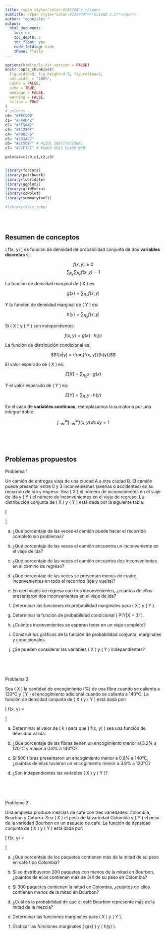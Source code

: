 ```yaml
---
title: <span style="color:#235784"> </span>  
subtitle: <span style="color:#235784">**Unidad 3.2**</span> 
author: "dgonzalez "
output:
  html_document:
    toc: no
    toc_depth: 2
    toc_float: yes
    code_folding: hide
    theme: flatly
---    
```




```r
options(htmltools.dir.version = FALSE)
knitr::opts_chunk$set(
  fig.width=9, fig.height=3.5, fig.retina=3,
  out.width = "100%",
  cache = FALSE,
  echo = TRUE,
  message = FALSE, 
  warning = FALSE,
  hiline = TRUE
)
# colores
c0= "#FFCC00"
c1= "#FFAD42"
c2= "#FF5A42"
c3= "#E1286F"
c4= "#4983F6"
c5= "#783AC7"
c6= "#2C5697" # AZZUL INSTITUCIONAL
c7= "#F7F7F7" # FONDO GRIS CLARO WEB

paleta4=c(c0,c1,c2,c3)


library(forcats)
library(patchwork)
library(lubridate)
library(ggplot2)
library(gridExtra)
library(cowplot)
library(summarytools)

#library(dviz.supp)
```


<br/><br/>

## **Resumen de conceptos**


\( f(x, y) \) es función de densidad de probabilidad conjunta de dos **variables discretas** si:

$$f(x, y) \geq 0$$
$$\sum_{R_X} \sum_{R_Y} f(x, y) = 1 $$

La función de densidad marginal de \( X \) es:

$$g(x) = \sum_{R_Y} f(x, y)$$


Y la función de densidad marginal de \( Y \) es:

$$h(y) = \sum_{R_X} f(x, y)$$


Si \( X \) y \( Y \) son independientes:

$$f(x, y) = g(x) \cdot h(y)$$


La función de distribución condicional es:

$$f(x|y) = \frac{f(x, y)}{h(y)}$$

El valor esperado de \( X \) es:

$$E[X] = \sum_{R_X} x \cdot g(x)$$

Y el valor esperado de \( Y \) es:

$$E[Y] = \sum_{R_Y} y \cdot h(y)$$


En el caso de **variables continuas**, reemplazamos la sumatoria por una integral doble:

$$\int_{-\infty}^{\infty} \int_{-\infty}^{\infty} f(x, y) \, dx \, dy = 1$$


<br/><br/><br/>

## **Problemas propuestos**

<div class="box1 with-label">
<div class="label">Problema 1</div>

Un camión de entregas viaja de una ciudad A a otra ciudad B. El camión puede presentar entre 0 y 3 inconvenientes (averías o accidentes) en su recorrido de ida y regreso. Sea \( X \) el número de inconvenientes en el viaje de ida y \( Y \) el número de inconvenientes en el viaje de regreso. La distribución conjunta de \( X \) y \( Y \) está dada por la siguiente tabla:

\[
\begin{array}{|c|c|c|c|c|}
\hline
f(x, y) & y = 0 & y = 1 & y = 2 & y = 3 \\
\hline
x = 0   & 0.01  & 0.02  & 0.07  & 0.01 \\
x = 1   & 0.03  & 0.06  & 0.10  & 0.06 \\
x = 2   & 0.05  & 0.12  & 0.15  & 0.08 \\
x = 3   & 0.02  & 0.09  & 0.08  & 0.05 \\
\hline
\end{array}
\]

(a) ¿Qué porcentaje de las veces el camión puede hacer el recorrido completo sin problemas?

(b) ¿Qué porcentaje de las veces el camión encuentra un inconveniente en el viaje de ida?

(c) ¿Qué porcentaje de las veces el camión encuentra dos inconvenientes en el camino de regreso?

(d) ¿Qué porcentaje de las veces se presentan menos de cuatro inconvenientes en todo el recorrido (ida y vuelta)?

(e) En cien viajes de regreso con tres inconvenientes, ¿cuántos de ellos presentaron dos inconvenientes en el viaje de ida?

(f) Determinar las funciones de probabilidad marginales para \( X \) y \( Y \).

(g) Determinar la función de probabilidad condicional \( P(Y|X = 0) \).

(h) ¿Cuántos inconvenientes se esperan tener en un viaje completo?

(i) Construir los gráficos de la función de probabilidad conjunta, marginales y condicionales.

(j) ¿Se pueden considerar las variables \( X \) y \( Y \) independientes?

</div>

<br/><br/><br/>

<div class="box1 with-label">
<div class="label">Problema 2</div>

Sea \( X \) la cantidad de encogimiento (\%) de una fibra cuando se calienta a 120°C y \( Y \) el encogimiento adicional cuando se calienta a 140°C. La función de densidad conjunta de \( X \) y \( Y \) está dada por:

\[
f(x, y) = 
\begin{cases}
kxy^2 & 3 \leq x \leq 4, 0.5 \leq y \leq 1 \\
0     & \text{en otro caso}
\end{cases}
\]

(a) Determinar el valor de \( k \) para que \( f(x, y) \) sea una función de densidad válida.

(b) ¿Qué porcentaje de las fibras tienen un encogimiento menor al 3.2% a 120°C y mayor a 0.8% a 140°C?

(c) Si 500 fibras presentaron un encogimiento menor a 0.8% a 140°C, ¿cuántas de ellas tuvieron un encogimiento menor a 3.8% a 120°C?

(d) ¿Son independientes las variables \( X \) y \( Y \)?

</div>

<br/><br/><br/>

<div class="box1 with-label">
<div class="label">Problema 3</div>

Una empresa produce mezclas de café con tres variedades: Colombia, Bourbon y Caturra. Sea \( X \) el peso de la variedad Colombia y \( Y \) el peso de la variedad Bourbon en un paquete de café. La función de densidad conjunta de \( X \) y \( Y \) está dada por:

\[
f(x, y) = 
\begin{cases}
24xy & 0 \leq x \leq 1, 0 \leq y \leq 1, x + y \leq 1 \\
0    & \text{en otro caso}
\end{cases}
\]

(a) ¿Qué porcentaje de los paquetes contienen más de la mitad de su peso en café tipo Colombia?

(b) Si se distribuyeron 200 paquetes con menos de la mitad en Bourbon, ¿cuántos de ellos contienen más de 3/4 de su peso en Colombia?

(c) Si 300 paquetes contienen la mitad en Colombia, ¿cuántos de ellos contienen menos de la mitad en Bourbon?

(d) ¿Cuál es la probabilidad de que el café Bourbon represente más de la mitad de la mezcla?

(e) Determinar las funciones marginales para \( X \) y \( Y \).

(f) Graficar las funciones marginales \( g(x) \) y \( h(y) \).


</div>
